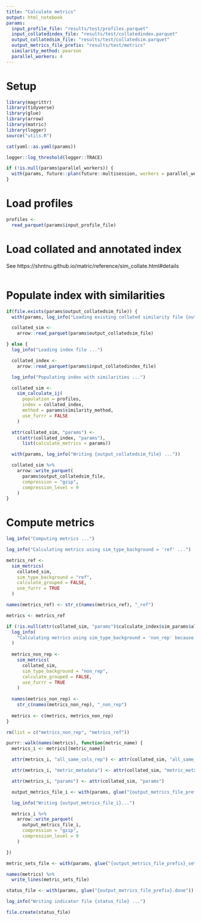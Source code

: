 ```yaml
---
title: "Calculate metrics"
output: html_notebook
params:
  input_profile_file: "results/test/profiles.parquet"
  input_collatedindex_file: "results/test/collatedindex.parquet"
  output_collatedsim_file: "results/test/collatedsim.parquet"
  output_metrics_file_prefix: "results/test/metrics"
  similarity_method: pearson
  parallel_workers: 4
---
```


# Setup

```r
library(magrittr)
library(tidyverse)
library(glue)
library(arrow)
library(matric)
library(logger)
source("utils.R")
```


```r
cat(yaml::as.yaml(params))
```

```r
logger::log_threshold(logger::TRACE)
```


```r
if (!is.null(params$parallel_workers)) {
  with(params, future::plan(future::multisession, workers = parallel_workers))
}
```

# Load profiles

```r
profiles <-
  read_parquet(params$input_profile_file)
```

# Load collated and annotated index

See https://shntnu.github.io/matric/reference/sim_collate.html#details

```r
```

# Populate index with similarities

```r
if(file.exists(params$output_collatedsim_file)) {
  with(params, log_info("Loading existing collated similarity file {output_collatedsim_file} ... "))

  collated_sim <-
    arrow::read_parquet(params$output_collatedsim_file)

} else {
  log_info("Loading index file ...")

  collated_index <-
    arrow::read_parquet(params$input_collatedindex_file)

  log_info("Populating index with similarities ...")

  collated_sim <-
    sim_calculate_ij(
      population = profiles,
      index = collated_index,
      method = params$similarity_method,
      use_furrr = FALSE
    )

  attr(collated_sim, "params") <-
    c(attr(collated_index, "params"),
      list(calculate_metrics = params))

  with(params, log_info("Writing {output_collatedsim_file} ..."))

  collated_sim %>%
    arrow::write_parquet(
      params$output_collatedsim_file,
      compression = "gzip",
      compression_level = 9
    )
}
```

# Compute metrics

```r
log_info("Computing metrics ...")

log_info("Calculating metrics using sim_type_background = 'ref' ...")

metrics_ref <-
  sim_metrics(
    collated_sim,
    sim_type_background = "ref",
    calculate_grouped = FALSE,
    use_furrr = TRUE
  )

names(metrics_ref) <- str_c(names(metrics_ref), "_ref")

metrics <- metrics_ref

if (!is.null(attr(collated_sim, "params")$calculate_index$sim_params$all_same_cols_non_rep)) {
  log_info(
    "Calculating metrics using sim_type_background = 'non_rep' because `all_same_cols_non_rep` is not NULL ..."
  )
  
  metrics_non_rep <-
    sim_metrics(
      collated_sim,
      sim_type_background = "non_rep",
      calculate_grouped = FALSE,
      use_furrr = TRUE
    )
  
  names(metrics_non_rep) <-
    str_c(names(metrics_non_rep), "_non_rep")
  
  metrics <- c(metrics, metrics_non_rep)
}

rm(list = c("metrics_non_rep", "metrics_ref"))

```


```r
purrr::walk(names(metrics), function(metric_name) {
  metrics_i <- metrics[[metric_name]]

  attr(metrics_i, "all_same_cols_rep") <- attr(collated_sim, "all_same_cols_rep")

  attr(metrics_i, "metric_metadata") <- attr(collated_sim, "metric_metadata")

  attr(metrics_i, "params") <- attr(collated_sim, "params")

  output_metrics_file_i <- with(params, glue("{output_metrics_file_prefix}_{metric_name}.parquet"))

  log_info("Writing {output_metrics_file_i}...")

  metrics_i %>%
    arrow::write_parquet(
      output_metrics_file_i,
      compression = "gzip",
      compression_level = 9
    )

})

metric_sets_file <- with(params, glue("{output_metrics_file_prefix}_sets.txt"))

names(metrics) %>%
  write_lines(metric_sets_file)

status_file <- with(params, glue("{output_metrics_file_prefix}.done"))

log_info("Writing indicator file {status_file} ...")

file.create(status_file)
```
